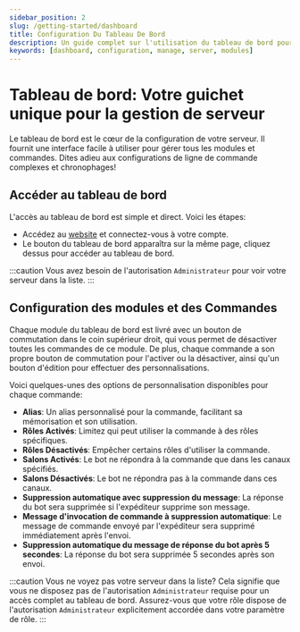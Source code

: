 ```yaml
---
sidebar_position: 2
slug: /getting-started/dashboard
title: Configuration Du Tableau De Bord
description: Un guide complet sur l'utilisation du tableau de bord pour gérer votre serveur et configurer les modules et les commandes.
keywords: [dashboard, configuration, manage, server, modules]
---
```


# Tableau de bord: Votre guichet unique pour la gestion de serveur

Le tableau de bord est le cœur de la configuration de votre serveur. Il fournit une interface facile à utiliser pour gérer tous les modules et commandes. Dites adieu aux configurations de ligne de commande complexes et chronophages!

## Accéder au tableau de bord

L'accès au tableau de bord est simple et direct. Voici les étapes:

- Accédez au [website](https://vTime.io/) et connectez-vous à votre compte.
- Le bouton du tableau de bord apparaîtra sur la même page, cliquez dessus pour accéder au tableau de bord.

:::caution
Vous avez besoin de l'autorisation `Administrateur` pour voir votre serveur dans la liste.
:::

## Configuration des modules et des Commandes

Chaque module du tableau de bord est livré avec un bouton de commutation dans le coin supérieur droit, qui vous permet de désactiver toutes les commandes de ce module. De plus, chaque commande a son propre bouton de commutation pour l'activer ou la désactiver, ainsi qu'un bouton d'édition pour effectuer des personnalisations.

Voici quelques-unes des options de personnalisation disponibles pour chaque commande:

- **Alias**: Un alias personnalisé pour la commande, facilitant sa mémorisation et son utilisation.
- **Rôles Activés**: Limitez qui peut utiliser la commande à des rôles spécifiques.
- **Rôles Désactivés**: Empêcher certains rôles d'utiliser la commande.
- **Salons Activés**: Le bot ne répondra à la commande que dans les canaux spécifiés.
- **Salons Désactivés**: Le bot ne répondra pas à la commande dans ces canaux.
- **Suppression automatique avec suppression du message**: La réponse du bot sera supprimée si l'expéditeur supprime son message.
- **Message d'invocation de commande à suppression automatique**: Le message de commande envoyé par l'expéditeur sera supprimé immédiatement après l'envoi.
- **Suppression automatique du message de réponse du bot après 5 secondes**: La réponse du bot sera supprimée 5 secondes après son envoi.

:::caution
Vous ne voyez pas votre serveur dans la liste? Cela signifie que vous ne disposez pas de l'autorisation `Administrateur` requise pour un accès complet au tableau de bord. Assurez-vous que votre rôle dispose de l'autorisation `Administrateur` explicitement accordée dans votre paramètre de rôle.
:::
